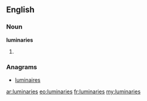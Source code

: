 ==English==

===Noun===
'''luminaries'''

# {{plural of|[[luminary]]}}

===Anagrams===
* [[luminaires#English|luminaires]]

[[ar:luminaries]]
[[eo:luminaries]]
[[fr:luminaries]]
[[my:luminaries]]